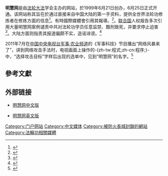 {{expand|time=2017-07-25T12:08:17+00:00}}
{{Infobox Website
| name            = 明慧网
| url             = {{url|https://www.minghui.org/}}<br>{{url|https://en.minghui.org/}}
| commercial      = 否
| type            = [[门户网站|门户网站]]
| language        = [[中文|中文]]、[[英文|英文]]、[[日語|日語]]、[[波斯尼亞語|波斯尼亞語]]、[[德語|德語]]、[[西班牙語|西班牙語]]、[[波斯語|波斯語]]、[[法語|法語]]、[[克羅地亞語|克羅地亞語]]、[[印尼語|印尼語]]、[[朝鮮語|朝鮮語]]、[[俄語|俄語]]、[[斯洛文尼亞語|斯洛文尼亞語]]、[[塞爾維亞語|塞爾維亞語]]、[[越南語|越南語]]、[[希伯來語|希伯來語]]、[[葡萄牙語|葡萄牙語]]、[[泰语|泰语]]等21種語言
| registration    = 否
| launch_date     = {{Start date and age|1999|6|25}}
| founded         = {{Start date and age|1999|6|21}}
| current_status  = 线上
}}
'''明慧网'''是由[[法轮大法|法轮大法]]学会主办的网站，於1999年6月21日创办，6月25日正式开通。该网站称其旨在於通过直接来自中国大陆的第一手资料，提供全世界法轮功修炼者在修炼方面的信息<ref>{{Cite web |url=https://package.minghui.org/mh/center/mh-intro.htm |title=关于明慧网 |access-date=2019-05-13 |archive-url=https://web.archive.org/web/20190420022624/http://package.minghui.org/mh/center/mh-intro.htm |archive-date=2019-04-20 |dead-url=yes }}</ref>。有時國際媒體會引用其報導。<ref>{{cite news |title=中国16大前加强打击法轮功 |url=https://www.voachinese.com/a/a-21-a-2002-09-19-12-1-63383012/993087.html |accessdate=2012-04-30 |newspaper=美国之音 |date=2002-09-19 |language=zh |archive-date=2019-05-13 |archive-url=https://web.archive.org/web/20190513035628/https://www.voachinese.com/a/a-21-a-2002-09-19-12-1-63383012/993087.html |dead-url=no }}</ref>。[[联合国|联合国]]人权报告多次引用大量明慧网案例谴责中共对法轮功学员任意监禁、酷刑致死，并要求停止迫害<ref>{{cite web |url=http://www2.ohchr.org/english/bodies/hrcouncil/docs/13session/A-HRC-13-40-Add1_EFS.pdf |title=Report of the Special Rapporteur on freedom of religion or belief, Asma Jahangir |author=United Nations General Assembly |date=2010-02-10 |accessdate=2019-05-13 |format=pdf |language=en |archive-url=https://web.archive.org/web/20160305042911/http://www2.ohchr.org/english/bodies/hrcouncil/docs/13session/A-HRC-13-40-Add1_EFS.pdf |archive-date=2016-03-05 |dead-url=yes }}</ref>。大陆方面则指责其报道偏颇不实，造谣诽谤。<ref>{{Cite web|title=“明慧网”造谣诽谤用心何在|url=http://www.people.com.cn/GB/other6902/6950/20011203/618018.html|accessdate=2019-07-03|work=www.people.com.cn|archive-date=2019-07-20|archive-url=https://web.archive.org/web/20190720023159/http://www.people.com.cn/GB/other6902/6950/20011203/618018.html|dead-url=no}}</ref>

2011年7月在[[中国中央电视台军事·农业频道|中国中央电视台军事·农业频道]]的《军事科技》节目播出“网络风暴来了”，讲到网络攻击手法时，电视画面上操作的-{zh-tw:程式;zh-cn:程序;}-中，“选择攻击目标”字样后出现的选单中，见到“明慧网”的名字。<ref>{{cite news| author=黄耀毅| title=央视公开报导解放军攻击海外异议网站| url=http://www.voanews.com/chinese/news/20110825-chinese-military-cyber-attack-128413078.html| accessdate=2012-04-30| newspaper=美国之音新闻| date=2011-08-25| archive-date=2011-12-04| archive-url=https://web.archive.org/web/20111204190457/http://www.voanews.com/chinese/news/20110825-chinese-military-cyber-attack-128413078.html| dead-url=no}}</ref>

==參考文獻==
{{reflist}}

==外部链接==
* {{zh}} [https://www.minghui.org/ 明慧网中文版] {{Wayback|url=https://www.minghui.org/ |date=20190513035628 }}
* {{en}} [https://en.minghui.org/html/index.html 明慧网英文版] {{Wayback|url=https://en.minghui.org/html/index.html |date=20190509113722 }}
{{法輪功}}
{{DEFAULTSORT:Ming明}}
[[Category:门户网站|Category:门户网站]]
[[Category:中文媒体|Category:中文媒体]]
[[Category:被防火長城封鎖的網站|Category:被防火長城封鎖的網站]]
[[Category:法輪功相關媒體|Category:法輪功相關媒體]]